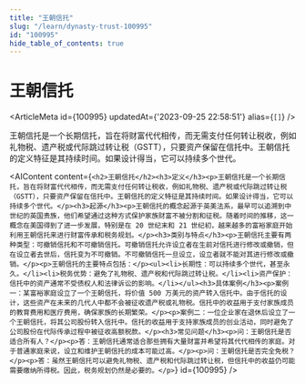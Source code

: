 ```yaml
---
title: "王朝信托"
slug: "/learn/dynasty-trust-100995"
id: "100995"
hide_table_of_contents: true
---
```



# 王朝信托

<ArticleMeta id={100995} updatedAt={'2023-09-25 22:58:51'} alias={`[]`} />
<div className='border-solid border-b border-t-0 my-4 border-[var(--ifm-color-gray-300)]' />

王朝信托是一个长期信托，旨在将财富代代相传，而无需支付任何转让税收，例如礼物税、遗产税或代际跳过转让税（GSTT），只要资产保留在信托中。王朝信托的定义特征是其持续时间。如果设计得当，它可以持续多个世代。

<AIContent content={`<h2>王朝信托</h2><h3>定义</h3><p>王朝信托是一个长期信托，旨在将财富代代相传，而无需支付任何转让税收，例如礼物税、遗产税或代际跳过转让税（GSTT），只要资产保留在信托中。王朝信托的定义特征是其持续时间。如果设计得当，它可以持续多个世代。</p><h3>起源</h3><p>王朝信托的概念起源于英美法系，最早可以追溯到中世纪的英国贵族，他们希望通过这种方式保护家族财富不被分割和征税。随着时间的推移，这一概念在美国得到了进一步发展，特别是在 20 世纪末和 21 世纪初，越来越多的富裕家庭开始利用王朝信托来进行财富传承和税务规划。</p><h3>类别与特点</h3><p>王朝信托主要有两种类型：可撤销信托和不可撤销信托。可撤销信托允许设立者在生前对信托进行修改或撤销，但在设立者去世后，信托变为不可撤销。不可撤销信托一旦设立，设立者就不能对其进行修改或撤销。</p><p>王朝信托的主要特点包括：</p><ul><li>长期性：可以持续多个世代，甚至永久。</li><li>税务优势：避免了礼物税、遗产税和代际跳过转让税。</li><li>资产保护：信托中的资产通常不受债权人和法律诉讼的影响。</li></ul><h3>具体案例</h3><p>案例一：某富裕家庭设立了一个王朝信托，将价值 500 万美元的资产转入信托中。由于信托的设计，这些资产在未来的几代人中都不会被征收遗产税或礼物税。信托中的收益用于支付家族成员的教育费用和医疗费用，确保家族的长期繁荣。</p><p>案例二：一位企业家在退休后设立了一个王朝信托，将其公司股份转入信托中。信托的收益用于支持家族成员的创业活动，同时避免了公司股份在代际传承过程中被征收高额税款。</p><h3>常见问题</h3><p>问：王朝信托是否适合所有人？</p><p>答：王朝信托通常适合那些拥有大量财富并希望将其代代相传的家庭。对于普通家庭来说，设立和维护王朝信托的成本可能过高。</p><p>问：王朝信托是否完全免税？</p><p>答：虽然王朝信托可以避免礼物税、遗产税和代际跳过转让税，但信托中的收益仍可能需要缴纳所得税。因此，税务规划仍然是必要的。</p>`} id={100995} />
